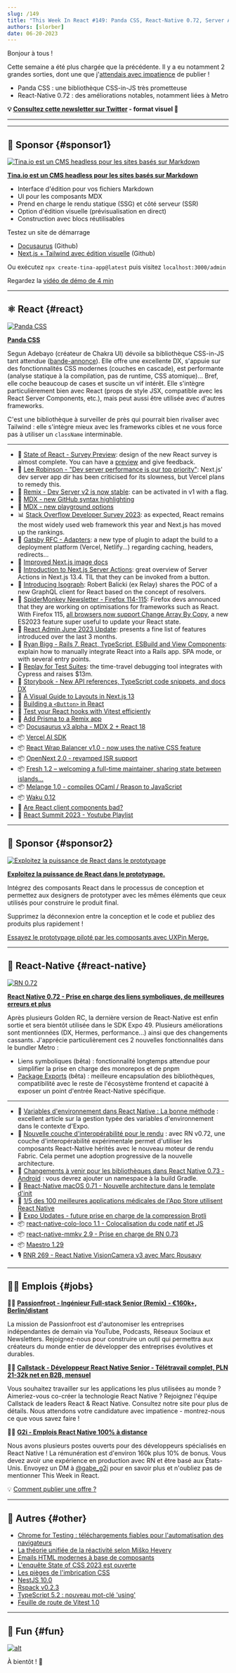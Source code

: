 ```yaml
---
slug: /149
title: "This Week In React #149: Panda CSS, React-Native 0.72, Server Actions, Isograph, MDX, Remix, Gatsby, Storybook, OpenNext, Wrap-Balancer, Fresh, Docusaurus, surveys... "
authors: [slorber]
date: 06-20-2023
---
```


Bonjour à tous !

Cette semaine a été plus chargée que la précédente. Il y a eu notamment 2 grandes sorties, dont une que j'[attendais avec impatience](https://twitter.com/sebastienlorber/status/1671433559280607235) de publier !

- Panda CSS : une bibliothèque CSS-in-JS très prometteuse
- React-Native 0.72 : des améliorations notables, notamment liées à Metro

<!-- truncate -->

**💡 [Consultez cette newsletter sur Twitter](https://slo.im/thread) - format visuel 🎨**

---


<Support />

---

## 💸 Sponsor {#sponsor1}

[![Tina.io est un CMS headless pour les sites basés sur Markdown](/emails/issues/140/tinacms.jpg)](https://tina.io/?utm_source=newsletter&utm_term=this-week-in-react)

**[Tina.io est un CMS headless pour les sites basés sur Markdown](https://tina.io/?utm_source=newsletter&utm_term=this-week-in-react)**

- Interface d'édition pour vos fichiers Markdown
- UI pour les composants MDX
- Prend en charge le rendu statique (SSG) et côté serveur (SSR)
- Option d'édition visuelle (prévisualisation en direct)
- Construction avec blocs réutilisables

Testez un site de démarrage

- [Docusaurus](https://github.com/tinacms/tinasaurus) (Github)
- [Next.js + Tailwind avec édition visuelle](https://github.com/tinacms/tina-cloud-starter) (Github)

Ou exécutez `npx create-tina-app@latest` puis visitez `localhost:3000/admin`

Regardez la [vidéo de démo de 4 min](https://www.youtube.com/watch?v=zRkeKSZjlyw)

---

## ⚛️ React {#react}

[![Panda CSS](/emails/issues/149/panda.jpg)](https://panda-css.com/)

**[Panda CSS](https://panda-css.com/)**

Segun Adebayo (créateur de Chakra UI) dévoile sa bibliothèque CSS-in-JS tant attendue ([bande-annonce](https://twitter.com/thesegunadebayo/status/1669732623994834946)). Elle offre une excellente DX, s'appuie sur des fonctionnalités CSS modernes (couches en cascade), est performante (analyse statique à la compilation, pas de runtime, CSS atomique)... Bref, elle coche beaucoup de cases et suscite un vif intérêt. Elle s'intègre particulièrement bien avec React (props de style JSX, compatible avec les React Server Components, etc.), mais peut aussi être utilisée avec d'autres frameworks.

C'est une bibliothèque à surveiller de près qui pourrait bien rivaliser avec Tailwind : elle s'intègre mieux avec les frameworks cibles et ne vous force pas à utiliser un `className` interminable.

---

- 👀 [State of React - Survey Preview](https://github.com/Devographics/surveys/issues/85#issuecomment-1586439053): design of the new React survey is almost complete. You can have a [preview](https://survey.devographics.com/en-US/survey/state-of-react/2023) and give feedback.
- 👀 [Lee Robinson - "Dev server performance is our top priority"](https://twitter.com/leeerob/status/1671260151347830784): Next.js' dev server app dir has been criticised for its slowness, but Vercel plans to remedy this.
- 👀 [Remix - Dev Server v2 is now stable](https://twitter.com/pcattori/status/1669828506044203008): can be activated in v1 with a flag.
- 👀 [MDX - new GitHub syntax highlighting](https://twitter.com/wooorm/status/1671159366085672968)
- 👀 [MDX - new playground options](https://twitter.com/sebastienlorber/status/1669332176431894533)
- 📊 [Stack Overflow Developer Survey 2023](https://survey.stackoverflow.co/2023/): as expected, React remains the most widely used web framework this year and Next.js has moved up the rankings.
- 💬 [Gatsby RFC - Adapters](https://github.com/gatsbyjs/gatsby/discussions/38231): a new type of plugin to adapt the build to a deployment platform (Vercel, Netlify...) regarding caching, headers, redirects...
- 📖 [Improved Next.js image docs](https://twitter.com/leeerob/status/1670815761508581376)
- 📜 [Introduction to Next.js Server Actions](https://makerkit.dev/blog/tutorials/nextjs-server-actions): great overview of Server Actions in Next.js 13.4. TIL that they can be invoked from a button.
- 📜 [Introducing Isograph](https://isograph.substack.com/p/introducing-isograph): Robert Balicki (ex Relay) shares the POC of a new GraphQL client for React based on the concept of resolvers.
- 📜 [SpiderMonkey Newsletter - Firefox 114-115](https://spidermonkey.dev/blog/2023/06/09/newsletter-firefox-114-115.html): Firefox devs announced that they are working on optimisations for frameworks such as React. With Firefox 115, [all browsers now support Change Array By Copy](https://twitter.com/sebastienlorber/status/1671166785738133505), a new ES2023 feature super useful to update your React state.
- 📜 [React Admin June 2023 Update](https://marmelab.com/blog/2023/06/13/react-admin-june-2023-update.html): presents a fine list of features introduced over the last 3 months.
- 📜 [Ryan Bigg - Rails 7, React, TypeScript, ESBuild and View Components](https://ryanbigg.com/2023/06/rails-7-react-typescript-setup): explain how to manually integrate React into a Rails app. SPA mode, or with several entry points.
- 📜 [Replay for Test Suites](https://blog.replay.io/replay-for-test-suites): the time-travel debugging tool integrates with Cypress and raises $13m.
- 📜 [Storybook - New API references, TypeScript code snippets, and docs DX](https://storybook.js.org/blog/docs-updates/)
- 📜 [A Visual Guide to Layouts in Next.js 13](https://www.builder.io/blog/layouts-in-nextjs-13-visual)
- 📜 [Building a `<Button>` in React](https://catjam.fi/articles/ultimate-button-component)
- 📜 [Test your React hooks with Vitest efficiently](https://mayashavin.com/articles/test-react-hooks-with-vitest)
- 📜 [Add Prisma to a Remix app](https://www.jacobparis.com/content/remix-prisma)
- 📦 [Docusaurus v3 alpha - MDX 2 + React 18](https://twitter.com/docusaurus/status/1669370649326895105)
- 📦 [Vercel AI SDK](https://vercel.com/blog/introducing-the-vercel-ai-sdk)
- 📦 [React Wrap Balancer v1.0 - now uses the native CSS feature](https://twitter.com/shuding_/status/1669602326481387522)
- 📦 [OpenNext 2.0 - revamped ISR support](https://twitter.com/fanjiewang/status/1670941900302368768)
- 📦 [Fresh 1.2 – welcoming a full-time maintainer, sharing state between islands...](https://deno.com/blog/fresh-1.2)
- 📦 [Melange 1.0 - compiles OCaml / Reason to JavaScript](https://buttondown.email/anmonteiro/archive/melange-hits-v10/)
- 📦 [Waku 0.12](https://twitter.com/dai_shi/status/1670650381762961408)
- 🎥 [Are React client components bad?](https://www.youtube.com/watch?v=6jM_0wDOw4g)
- 🎥 [React Summit 2023 - Youtube Playlist](https://www.youtube.com/playlist?list=PLNBNS7NRGKME880lcYdw9QwkCiDYQFgCK)

<SubscribeFormEmbed placement="middle" />

---

## 💸 Sponsor {#sponsor2}

[![Exploitez la puissance de React dans le prototypage](/emails/issues/149/uxpin.png)](https://www.uxpin.com/merge/developers?utm_source=partnerships&utm_medium=partner&utm_campaign=thisweekinreact_newsletter_merge_for_devs_05_23)

**[Exploitez la puissance de React dans le prototypage.](https://www.uxpin.com/merge/developers?utm_source=partnerships&utm_medium=partner&utm_campaign=thisweekinreact_newsletter_merge_for_devs_05_23)**

Intégrez des composants React dans le processus de conception et permettez aux designers de prototyper avec les mêmes éléments que ceux utilisés pour construire le produit final.

Supprimez la déconnexion entre la conception et le code et publiez des produits plus rapidement !

[Essayez le prototypage piloté par les composants avec UXPin Merge.](https://www.uxpin.com/merge/developers?utm_source=partnerships&utm_medium=partner&utm_campaign=thisweekinreact_newsletter_merge_for_devs_05_23)

---

## 📱 React-Native {#react-native}

[![RN 0.72](/emails/issues/149/rn.jpg)](https://reactnative.dev/blog/2023/06/21/0.72-metro-package-exports-symlinks)

**[React Native 0.72 - Prise en charge des liens symboliques, de meilleures erreurs et plus](https://reactnative.dev/blog/2023/06/21/0.72-metro-package-exports-symlinks)**

Après plusieurs Golden RC, la dernière version de React-Native est enfin sortie et sera bientôt utilisée dans le SDK Expo 49. Plusieurs améliorations sont mentionnées (DX, Hermes, performance...) ainsi que des changements cassants. J'apprécie particulièrement ces 2 nouvelles fonctionnalités dans le bundler Metro :

- Liens symboliques (bêta) : fonctionnalité longtemps attendue pour simplifier la prise en charge des monorepos et de pnpm
- [Package Exports](https://reactnative.dev/blog/2023/06/21/package-exports-support) (bêta) : meilleure encapsulation des bibliothèques, compatibilité avec le reste de l'écosystème frontend et capacité à exposer un point d'entrée React-Native spécifique.

---

- 📜 [Variables d'environnement dans React Native : La bonne méthode](https://elazizi.com/posts/environment-variables-in-react-native-the-right-way/) : excellent article sur la gestion typée des variables d'environnement dans le contexte d'Expo.
- 💬 [Nouvelle couche d'interopérabilité pour le rendu](https://twitter.com/cortinico/status/1671089178107363329) : avec RN v0.72, une couche d'interopérabilité expérimentale permet d'utiliser les composants React-Native hérités avec le nouveau moteur de rendu Fabric. Cela permet une adoption progressive de la nouvelle architecture.
- 💬 [Changements à venir pour les bibliothèques dans React Native 0.73 - Android](https://github.com/react-native-community/discussions-and-proposals/issues/671) : vous devrez ajouter un namespace à la build Gradle.
- 👀 [React-Native macOS 0.71 - Nouvelle architecture dans le template d'init](https://github.com/microsoft/react-native-macos/pull/1853)
- 👀 [1/5 des 100 meilleures applications médicales de l'App Store utilisent React Native](https://twitter.com/Baconbrix/status/1671171049336221697)
- 👀 [Expo Updates - future prise en charge de la compression Brotli](https://twitter.com/JI/status/1671368239463690240)
- 📦 [react-native-colo-loco 1.1 - Colocalisation du code natif et JS](https://twitter.com/jamonholmgren/status/1671009094545846273)
- 📦 [react-native-mmkv 2.9 - Prise en charge de RN 0.73](https://twitter.com/mrousavy/status/1671127232113266689)
- 📦 [Maestro 1.29](https://twitter.com/mobile__dev/status/1670940310460043266)
- 🎙️ [RNR 269 - React Native VisionCamera v3 avec Marc Rousavy](https://reactnativeradio.com/episodes/rnr-269-react-native-visioncamera-v3-with-marc-rousavy)

---

## 🧑‍💻 Emplois {#jobs}

🧑‍💼 [**Passionfroot - Ingénieur Full-stack Senior (Remix) - €160k+, Berlin/distant**](https://passionfroot.recruitee.com/o/senior-fullstack-engineer)

La mission de Passionfroot est d'autonomiser les entreprises indépendantes de demain via YouTube, Podcasts, Réseaux Sociaux et Newsletters. Rejoignez-nous pour construire un outil qui permettra aux créateurs du monde entier de développer des entreprises évolutives et durables.

🧑‍💼 [**Callstack - Développeur React Native Senior - Télétravail complet, PLN 21-32k net en B2B, mensuel**](https://www.callstack.com/senior-react-native-developer)

Vous souhaitez travailler sur les applications les plus utilisées au monde ? Aimeriez-vous co-créer la technologie React Native ? Rejoignez l'équipe Callstack de leaders React & React Native. Consultez notre site pour plus de détails. Nous attendons votre candidature avec impatience - montrez-nous ce que vous savez faire !

🧑‍💼 [**G2i - Emplois React Native 100% à distance**](https://twitter.com/gabe_g2i/status/1563204813881425926?s=20&t=ArRLC77BpRwXXCdx8fnUqw)

Nous avons plusieurs postes ouverts pour des développeurs spécialisés en React Native ! La rémunération est d'environ 160k plus 10% de bonus. Vous devez avoir une expérience en production avec RN et être basé aux États-Unis. Envoyez un DM à [@gabe_g2i](https://twitter.com/gabe_g2i) pour en savoir plus et n'oubliez pas de mentionner This Week in React.

💡 [Comment publier une offre ?](https://thisweekinreact.com/sponsor)

---

## 🔀 Autres {#other}

- [Chrome for Testing : téléchargements fiables pour l'automatisation des navigateurs](https://developer.chrome.com/blog/chrome-for-testing/)
- [La théorie unifiée de la réactivité selon Miško Hevery](https://www.builder.io/blog/unified-reactivity-theory)
- [Emails HTML modernes à base de composants](https://fullystacked.net/posts/modern-component-driven-email/)
- [L'enquête State of CSS 2023 est ouverte](https://dev.to/sachagreif/the-2023-state-of-css-survey-is-now-open-18bk)
- [Les pièges de l'imbrication CSS](https://kilianvalkhof.com/2023/css-html/the-gotchas-of-css-nesting/)
- [NestJS 10.0](https://trilon.io/blog/nestjs-10-is-now-available)
- [Rspack v0.2.3](https://twitter.com/rspack_dev/status/1671035874770038784)
- [TypeScript 5.2 : nouveau mot-clé 'using'](https://www.totaltypescript.com/typescript-5-2-new-keyword-using)
- [Feuille de route de Vitest 1.0](https://twitter.com/sheremet_va/status/1669740155391864833)

---

## 🤭 Fun {#fun}

[![alt](/emails/issues/149/meme.jpg)](https://twitter.com/JLarky/status/1669741878324113408)

À bientôt ! 👋